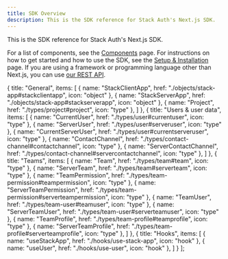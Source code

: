```yaml
---
title: SDK Overview
description: This is the SDK reference for Stack Auth's Next.js SDK.
---
```



This is the SDK reference for Stack Auth's Next.js SDK.

For a list of components, see the [Components](../components) page. For instructions on how to get started and how to use the SDK, see the [Setup & Installation](../getting-started/setup.mdx) page. If you are using a framework or programming language other than Next.js, you can use [our REST API](../rest-api).

  {
    title: "General",
    items: [
      { name: "StackClientApp", href: "./objects/stack-app#stackclientapp", icon: "object" },
      { name: "StackServerApp", href: "./objects/stack-app#stackserverapp", icon: "object" },
      { name: "Project", href: "./types/project#project", icon: "type" },
    ]
  },
  {
    title: "Users & user data",
    items: [
      { name: "CurrentUser", href: "./types/user#currentuser", icon: "type" },
      { name: "ServerUser", href: "./types/user#serveruser", icon: "type" },
      { name: "CurrentServerUser", href: "./types/user#currentserveruser", icon: "type" },
      { name: "ContactChannel", href: "./types/contact-channel#contactchannel", icon: "type" },
      { name: "ServerContactChannel", href: "./types/contact-channel#servercontactchannel", icon: "type" },
    ]
  },
  {
    title: "Teams",
    items: [
      { name: "Team", href: "./types/team#team", icon: "type" },
      { name: "ServerTeam", href: "./types/team#serverteam", icon: "type" },
      { name: "TeamPermission", href: "./types/team-permission#teampermission", icon: "type" },
      { name: "ServerTeamPermission", href: "./types/team-permission#serverteampermission", icon: "type" },
      { name: "TeamUser", href: "./types/team-user#teamuser", icon: "type" },
      { name: "ServerTeamUser", href: "./types/team-user#serverteamuser", icon: "type" },
      { name: "TeamProfile", href: "./types/team-profile#teamprofile", icon: "type" },
      { name: "ServerTeamProfile", href: "./types/team-profile#serverteamprofile", icon: "type" },
    ]
  },
  {
    title: "Hooks", 
    items: [
      { name: "useStackApp", href: "./hooks/use-stack-app", icon: "hook" },
      { name: "useUser", href: "./hooks/use-user", icon: "hook" },
    ]
  }
];

<SDKOverview sections={sdkSections} /> 
